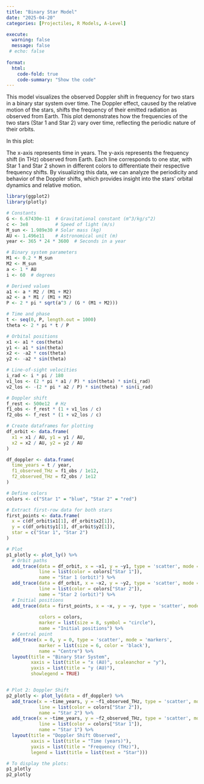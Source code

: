 ```yaml
---
title: "Binary Star Model"
date: "2025-04-20"
categories: [Projectiles, R Models, A-Level] 

execute: 
  warning: false
  message: false
 # echo: false
 
format:
  html:
    code-fold: true
    code-summary: "Show the code"
---
```


This model visualizes the observed Doppler shift in frequency for two stars in a binary star system over time. The Doppler effect, caused by the relative motion of the stars, shifts the frequency of their emitted radiation as observed from Earth. This plot demonstrates how the frequencies of the two stars (Star 1 and Star 2) vary over time, reflecting the periodic nature of their orbits.

In this plot:

The x-axis represents time in years. The y-axis represents the frequency shift (in THz) observed from Earth. Each line corresponds to one star, with Star 1 and Star 2 shown in different colors to differentiate their respective frequency shifts. By visualizing this data, we can analyze the periodicity and behavior of the Doppler shifts, which provides insight into the stars' orbital dynamics and relative motion.

```r
library(ggplot2)
library(plotly)

# Constants
G <- 6.67430e-11  # Gravitational constant (m^3/kg/s^2)
c <- 3e8          # Speed of light (m/s)
M_sun <- 1.989e30 # Solar mass (kg)
AU <- 1.496e11    # Astronomical unit (m)
year <- 365 * 24 * 3600  # Seconds in a year

# Binary system parameters
M1 <- 0.2 * M_sun
M2 <- M_sun
a <- 1 * AU
i <- 60  # degrees

# Derived values
a1 <- a * M2 / (M1 + M2)
a2 <- a * M1 / (M1 + M2)
P <- 2 * pi * sqrt(a^3 / (G * (M1 + M2)))

# Time and phase
t <- seq(0, P, length.out = 1000)
theta <- 2 * pi * t / P

# Orbital positions
x1 <- a1 * cos(theta)
y1 <- a1 * sin(theta)
x2 <- -a2 * cos(theta)
y2 <- -a2 * sin(theta)

# Line-of-sight velocities
i_rad <- i * pi / 180
v1_los <- (2 * pi * a1 / P) * sin(theta) * sin(i_rad)
v2_los <- -(2 * pi * a2 / P) * sin(theta) * sin(i_rad)

# Doppler shift
f_rest <- 500e12  # Hz
f1_obs <- f_rest * (1 + v1_los / c)
f2_obs <- f_rest * (1 + v2_los / c)

# Create dataframes for plotting
df_orbit <- data.frame(
  x1 = x1 / AU, y1 = y1 / AU,
  x2 = x2 / AU, y2 = y2 / AU
)

df_doppler <- data.frame(
  time_years = t / year,
  f1_observed_THz = f1_obs / 1e12,
  f2_observed_THz = f2_obs / 1e12
)

```

```r


# Define colors
colors <- c("Star 1" = "blue", "Star 2" = "red")

# Extract first-row data for both stars
first_points <- data.frame(
  x = c(df_orbit$x1[1], df_orbit$x2[1]),
  y = c(df_orbit$y1[1], df_orbit$y2[1]),
  star = c("Star 1", "Star 2")
)

# Plot
p1_plotly <- plot_ly() %>%
  # Orbit paths
  add_trace(data = df_orbit, x = ~x1, y = ~y1, type = 'scatter', mode = 'lines',
            line = list(color = colors["Star 1"]),
            name = "Star 1 (orbit)") %>%
  add_trace(data = df_orbit, x = ~x2, y = ~y2, type = 'scatter', mode = 'lines',
            line = list(color = colors["Star 2"]),
            name = "Star 2 (orbit)") %>%
  # Initial positions
  add_trace(data = first_points, x = ~x, y = ~y, type = 'scatter', mode = 'markers',
            
            colors = colors,
            marker = list(size = 8, symbol = "circle"),
            name = "Initial positions") %>%
  # Central point
  add_trace(x = 0, y = 0, type = 'scatter', mode = 'markers',
            marker = list(size = 6, color = 'black'),
            name = "Centre") %>%
  layout(title = "Binary Star System",
         xaxis = list(title = "x (AU)", scaleanchor = "y"),
         yaxis = list(title = "y (AU)"),
         showlegend = TRUE)


# Plot 2: Doppler Shift
p2_plotly <- plot_ly(data = df_doppler) %>%
  add_trace(x = ~time_years, y = ~f1_observed_THz, type = 'scatter', mode = 'lines',
            line = list(color = colors["Star 2"]),
            name = "Star 2") %>%
  add_trace(x = ~time_years, y = ~f2_observed_THz, type = 'scatter', mode = 'lines',
            line = list(color = colors["Star 1"]),
            name = "Star 1") %>%
  layout(title = "Doppler Shift Observed",
         xaxis = list(title = "Time (years)"),
         yaxis = list(title = "Frequency (THz)"),
         legend = list(title = list(text = "Star")))

# To display the plots:
p1_plotly
p2_plotly
```
